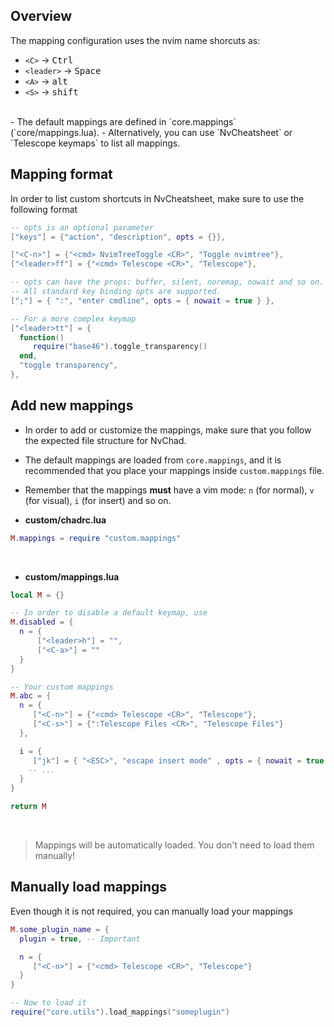 ## Overview

The mapping configuration uses the nvim name shorcuts as:

- `<C>` -> <kbd>Ctrl</kbd>
- `<leader>` -> <kbd>Space</kbd>
- `<A>` -> <kbd>alt</kbd>
- `<S>` -> <kbd>shift</kbd>
<br/>
- The default mappings are defined in `core.mappings` (`core/mappings.lua). 
- Alternatively, you can use `NvCheatsheet` or `Telescope keymaps` to list all mappings.

## Mapping format

In order to list custom shortcuts in NvCheatsheet, make sure to use the following format

```lua
-- opts is an optional parameter
["keys"] = {"action", "description", opts = {}},

["<C-n>"] = {"<cmd> NvimTreeToggle <CR>", "Toggle nvimtree"},
["<leader>ff"] = {"<cmd> Telescope <CR>", "Telescope"},   

-- opts can have the props: buffer, silent, noremap, nowait and so on.
-- All standard key binding opts are supported. 
[";"] = { ":", "enter cmdline", opts = { nowait = true } },

-- For a more complex keymap
["<leader>tt"] = {
  function()
     require("base46").toggle_transparency()
  end,
  "toggle transparency",
},
```

## Add new mappings

- In order to add or customize the mappings, make sure that you follow the expected file structure for NvChad. 

- The default mappings are loaded from `core.mappings`, and it is recommended that you place your mappings inside `custom.mappings` file.

- Remember that the mappings **must** have a vim mode: `n` (for normal), `v` (for visual), `i` (for insert) and so on.

- **custom/chadrc.lua**

```lua
M.mappings = require "custom.mappings"
```
<br/>

- **custom/mappings.lua**

```lua
local M = {}

-- In order to disable a default keymap, use
M.disabled = {
  n = {
      ["<leader>h"] = "",
      ["<C-a>"] = ""
  }
}

-- Your custom mappings
M.abc = {
  n = {
     ["<C-n>"] = {"<cmd> Telescope <CR>", "Telescope"},
     ["<C-s>"] = {":Telescope Files <CR>", "Telescope Files"} 
  },

  i = {
     ["jk"] = { "<ESC>", "escape insert mode" , opts = { nowait = true }},
    -- ...
  }
}

return M
```

<br />

> Mappings will be automatically loaded. You don't need to load them manually!

## Manually load mappings

Even though it is not required, you can manually load your mappings

```lua
M.some_plugin_name = {
  plugin = true, -- Important

  n = {
     ["<C-n>"] = {"<cmd> Telescope <CR>", "Telescope"}
  }
}

-- Now to load it 
require("core.utils").load_mappings("someplugin")
```
